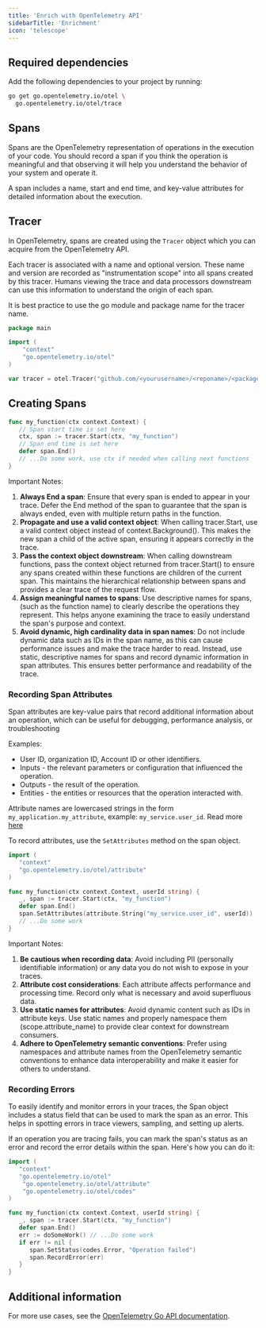 ```yaml
---
title: 'Enrich with OpenTelemetry API'
sidebarTitle: 'Enrichment'
icon: 'telescope'
---
```



<EnrichmentIntro language="Go" />

## Required dependencies

Add the following dependencies to your project by running:

```bash
go get go.opentelemetry.io/otel \
  go.opentelemetry.io/otel/trace
```

## Spans

Spans are the OpenTelemetry representation of operations in the execution of your code. You should record a span if you think the operation is meaningful and that observing it will help you understand the behavior of your system and operate it.

A span includes a name, start and end time, and key-value attributes for detailed information about the execution.

## Tracer

In OpenTelemetry, spans are created using the `Tracer` object which you can acquire from the OpenTelemetry API.

Each tracer is associated with a name and optional version.
These name and version are recorded as "instrumentation scope" into all spans created by this tracer.
Humans viewing the trace and data processors downstream can use this information to understand the origin of each span.

It is best practice to use the go module and package name for the tracer name.

```go
package main

import (
    "context"
    "go.opentelemetry.io/otel"
)

var tracer = otel.Tracer("github.com/<yourusername>/<reponame>/<packagename>")
```

## Creating Spans

```go
func my_function(ctx context.Context) {
   // Span start time is set here
   ctx, span := tracer.Start(ctx, "my_function")
   // Span end time is set here
   defer span.End()
   // ...Do some work, use ctx if needed when calling next functions
}
```

Important Notes:

1. **Always End a span**:
   Ensure that every span is ended to appear in your trace. Defer the End method of the span to guarantee that the span is always ended, even with multiple return paths in the function.
2. **Propagate and use a valid context object**:
   When calling tracer.Start, use a valid context object instead of context.Background(). This makes the new span a child of the active span, ensuring it appears correctly in the trace.
3. **Pass the context object downstream**:
   When calling downstream functions, pass the context object returned from tracer.Start() to ensure any spans created within these functions are children of the current span. This maintains the hierarchical relationship between spans and provides a clear trace of the request flow.
4. **Assign meaningful names to spans**:
   Use descriptive names for spans, (such as the function name) to clearly describe the operations they represent. This helps anyone examining the trace to easily understand the span's purpose and context.
5. **Avoid dynamic, high cardinality data in span names**:
   Do not include dynamic data such as IDs in the span name, as this can cause performance issues and make the trace harder to read. Instead, use static, descriptive names for spans and record dynamic information in span attributes. This ensures better performance and readability of the trace.

### Recording Span Attributes

Span attributes are key-value pairs that record additional information about an operation, which can be useful for debugging, performance analysis, or troubleshooting

Examples:

- User ID, organization ID, Account ID or other identifiers.
- Inputs - the relevant parameters or configuration that influenced the operation.
- Outputs - the result of the operation.
- Entities - the entities or resources that the operation interacted with.

Attribute names are lowercased strings in the form `my_application.my_attribute`, example: `my_service.user_id`.
Read more [here](https://opentelemetry.io/docs/specs/semconv/general/attribute-naming/)

To record attributes, use the `SetAttributes` method on the span object.

```go
import (
   "context"
   "go.opentelemetry.io/otel/attribute"
)

func my_function(ctx context.Context, userId string) {
   _, span := tracer.Start(ctx, "my_function")
   defer span.End()
   span.SetAttributes(attribute.String("my_service.user_id", userId))
   // ...Do some work
}
```

Important Notes:

1. **Be cautious when recording data**:
   Avoid including PII (personally identifiable information) or any data you do not wish to expose in your traces.
2. **Attribute cost considerations**:
   Each attribute affects performance and processing time. Record only what is necessary and avoid superfluous data.
3. **Use static names for attributes**:
   Avoid dynamic content such as IDs in attribute keys. Use static names and properly namespace them (scope.attribute_name) to provide clear context for downstream consumers.
4. **Adhere to OpenTelemetry semantic conventions**:
   Prefer using namespaces and attribute names from the OpenTelemetry semantic conventions to enhance data interoperability and make it easier for others to understand.

### Recording Errors

To easily identify and monitor errors in your traces, the Span object includes a status field that can be used to mark the span as an error. This helps in spotting errors in trace viewers, sampling, and setting up alerts.

If an operation you are tracing fails, you can mark the span's status as an error and record the error details within the span. Here's how you can do it:

```go
import (
   "context"
   "go.opentelemetry.io/otel"
	"go.opentelemetry.io/otel/attribute"
	"go.opentelemetry.io/otel/codes"
)

func my_function(ctx context.Context, userId string) {
   _, span := tracer.Start(ctx, "my_function")
   defer span.End()
   err := doSomeWork() // ...Do some work
   if err != nil {
      span.SetStatus(codes.Error, "Operation failed")
      span.RecordError(err)
   }
}
```

## Additional information

For more use cases, see the [OpenTelemetry Go API documentation](https://opentelemetry.io/docs/languages/go/instrumentation/#creating-spans).
